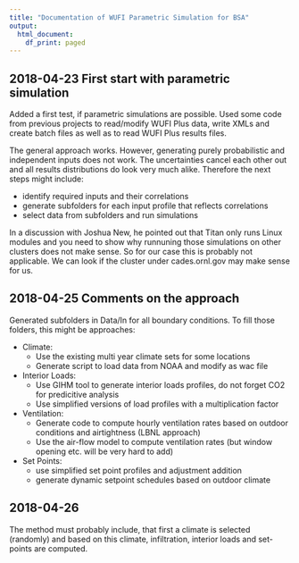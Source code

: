 ```yaml
---
title: "Documentation of WUFI Parametric Simulation for BSA"
output:
  html_document:
    df_print: paged
---
```


## 2018-04-23 First start with parametric simulation

Added a first test, if parametric simulations are possible. Used some code from previous projects to read/modify WUFI Plus data, write XMLs and create batch files as well as to read WUFI Plus results files.

The general approach works. However, generating purely probabilistic and independent inputs does not work. The uncertainties cancel each other out and all results distributions do look very much alike. 
Therefore the next steps might include:

* identify required inputs and their correlations
* generate subfolders for each input profile that reflects correlations
* select data from subfolders and run simulations

In a discussion with Joshua New, he pointed out that Titan only runs Linux modules and you need to show why runnuning those simulations on other clusters does not make sense. So for our case this is probably not applicable.
We can look if the cluster under cades.ornl.gov may make sense for us.

## 2018-04-25 Comments on the approach

Generated subfolders in Data/In for all boundary conditions. To fill those folders, this might be approaches:

* Climate: 
    + Use the existing multi year climate sets for some locations
    + Generate script to load data from NOAA and modify as wac file
* Interior Loads:
    + Use GIHM tool to generate interior loads profiles, do not forget CO2 for predicitive analysis
    + Use simplified versions of load profiles with a multiplication factor
* Ventilation:
    + Generate code to compute hourly ventilation rates based on outdoor conditions and airtightness (LBNL approach)
    + Use the air-flow model to compute ventilation rates (but window opening etc. will be very hard to add)
* Set Points:
    + use simplified set point profiles and adjustment addition
    + generate dynamic setpoint schedules based on outdoor climate
  
## 2018-04-26 

The method must probably include, that first a climate is selected (randomly) and based on this climate, infiltration, interior loads and set-points are computed.